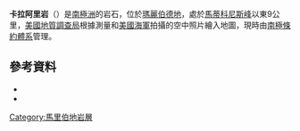 {{coord|75|22|S|137|55|W|source:GNIS|display=title}}

'''卡拉阿里岩'''（{{lang-en|Karaali Rocks}}）是[[南極洲|南極洲]]的岩石，位於[[瑪麗伯德地|瑪麗伯德地]]，處於[[馬蒂科尼斯峰|馬蒂科尼斯峰]]以東9公里，[[美國地質調查局|美國地質調查局]]根據測量和[[美國海軍|美國海軍]]拍攝的空中照片繪入地圖，現時由[[南極條約體系|南極條約體系]]管理。

==參考資料==
*{{cite gnis | type = antarid | id = 7758| name = Karaali Rocks| accessdate = 2013-04-13}}
*{{usgs-gazetteer|id=7758}}

{{DEFAULTSORT:Karaali Rocks}}
[[Category:馬里伯地岩層|Category:馬里伯地岩層]]


{{MarieByrdLand-geo-stub}}